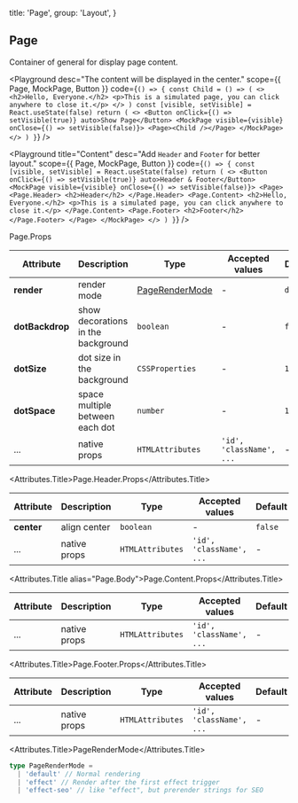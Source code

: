 
  title: 'Page',
  group: 'Layout',
}

## Page

Container of general for display page content.

<Playground
  desc="The content will be displayed in the center."
  scope={{ Page, MockPage, Button }}
  code={`
() => {
  const Child = () => (
    <>
      <h2>Hello, Everyone.</h2>
      <p>This is a simulated page, you can click anywhere to close it.</p>
    </>
  )
  const [visible, setVisible] = React.useState(false)
  return (
    <>
      <Button onClick={() => setVisible(true)} auto>Show Page</Button>
      <MockPage visible={visible} onClose={() => setVisible(false)}>
        <Page><Child /></Page>
      </MockPage>
    </>
  )
}
`}
/>

<Playground
  title="Content"
  desc="Add `Header` and `Footer` for better layout."
  scope={{ Page, MockPage, Button }}
  code={`
() => {
  const [visible, setVisible] = React.useState(false)
  return (
    <>
      <Button onClick={() => setVisible(true)} auto>Header & Footer</Button>
      <MockPage visible={visible} onClose={() => setVisible(false)}>
        <Page>
          <Page.Header>
            <h2>Header</h2>
          </Page.Header>
          <Page.Content>
            <h2>Hello, Everyone.</h2>
            <p>This is a simulated page, you can click anywhere to close it.</p>
          </Page.Content>
          <Page.Footer>
            <h2>Footer</h2>
          </Page.Footer>
        </Page>
      </MockPage>
    </>
  )
}
`}
/>

<Attributes edit="/pages/en-us/components/page.mdx">
<Attributes.Title>Page.Props</Attributes.Title>

| Attribute       | Description                        | Type                              | Accepted values          | Default   |
| --------------- | ---------------------------------- | --------------------------------- | ------------------------ | --------- |
| **render**      | render mode                        | [PageRenderMode](#pagerendermode) | -                        | `default` |
| **dotBackdrop** | show decorations in the background | `boolean`                         | -                        | `false`   |
| **dotSize** | dot size in the background | `CSSProperties`                         | -                        | `1px`   |
| **dotSpace** | space multiple between each dot | `number`                         | -                        | `1`   |
| ...             | native props                       | `HTMLAttributes`                  | `'id', 'className', ...` | -         |

<Attributes.Title>Page.Header.Props</Attributes.Title>

| Attribute  | Description  | Type             | Accepted values          | Default |
| ---------- | ------------ | ---------------- | ------------------------ | ------- |
| **center** | align center | `boolean`        | -                        | `false` |
| ...        | native props | `HTMLAttributes` | `'id', 'className', ...` | -       |

<Attributes.Title alias="Page.Body">Page.Content.Props</Attributes.Title>

| Attribute | Description  | Type             | Accepted values          | Default |
| --------- | ------------ | ---------------- | ------------------------ | ------- |
| ...       | native props | `HTMLAttributes` | `'id', 'className', ...` | -       |

<Attributes.Title>Page.Footer.Props</Attributes.Title>

| Attribute | Description  | Type             | Accepted values          | Default |
| --------- | ------------ | ---------------- | ------------------------ | ------- |
| ...       | native props | `HTMLAttributes` | `'id', 'className', ...` | -       |

<Attributes.Title>PageRenderMode</Attributes.Title>

```ts
type PageRenderMode =
  | 'default' // Normal rendering
  | 'effect' // Render after the first effect trigger
  | 'effect-seo' // like "effect", but prerender strings for SEO
```

</Attributes>

